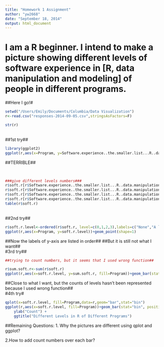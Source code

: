 ```yaml
---
title: "Homework 1 Assignment"
author: "yw2668"
date: "September 18, 2014"
output: html_document
---
```


# I am a R beginner. I intend to make a picture showing different levels of software experience in [R, data manipulation and modeling] of people in different programs. ##

##Here I go!#

```r
setwd("/Users/Emily/Documents/Columbia/Data Visualization")
r<-read.csv("responses-2014-09-05.csv",stringsAsFactors=F)

```

```r

str(r)
```
<br/>
##1st try##
```r
library(ggplot2)
ggplot(r,aes(x=Program, y=Software.experience..the.smaller.list...R..data.manipulation.and.modeling.))+geom_point(shape=1)
```

##TERRIBLE##
 
 <br/>
```r
###give different levels numbers###
r$soft.r[r$Software.experience..the.smaller.list...R..data.manipulation.and.modeling.=="Expert"]<-3
r$soft.r[r$Software.experience..the.smaller.list...R..data.manipulation.and.modeling.=="Confident"]<-2
r$soft.r[r$Software.experience..the.smaller.list...R..data.manipulation.and.modeling.=="A little"]<-1
r$soft.r[r$Software.experience..the.smaller.list...R..data.manipulation.and.modeling.=="None"]<-0
table(r$soft.r)
```
<br/>
##2nd try##
```r
r$soft.r.level<-ordered(r$soft.r, level=c(0,1,2,3),labels=c("None","A little", "Confident", "Expert"))
ggplot(r,aes(x=Program, y=soft.r.level))+geom_point(shape=1)

```

##Now the labels of y-axis are listed in order##
##But it is still not what I want##
<br/>
#3rd try##
```r
##trying to count numbers, but it seems that I used wrong function##

r$sum.soft.r<-sum(r$soft.r)
ggplot(r,aes(x=soft.r.level, y=sum.soft.r, fill=Program))+geom_bar(stat="identity", position="dodge")
```

##Close to what I want, but the counts of levels hasn't been represented because I used wrong function##
<br/>
#4th try#
```r
qplot(x=soft.r.level, fill=Program,data=r,geom="bar",stat="bin")
ggplot(r,aes(x=soft.r.level, fill=Program))+geom_bar(stat="bin", position="dodge")+xlab("Levels in R, Data Manipulation & Modeling") + 
    ylab("Count") + 
    ggtitle("Different Levels in R of Different Programs")
```


##Remaining Questions:
1. Why the pictures are different using qplot and ggplot?

2.How to add count numbers over each bar?
